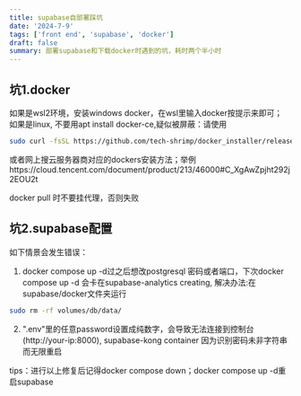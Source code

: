 ```yaml
---
title: supabase自部署踩坑
date: '2024-7-9'
tags: ['front end', 'supabase', 'docker']
draft: false
summary: 部署supabase和下载docker时遇到的坑，耗时两个半小时
---
```


## 坑1.docker

如果是wsl2环境，安装windows docker，在wsl里输入docker按提示来即可；
如果是linux, 不要用apt install docker-ce,疑似被屏蔽：请使用

```bash
sudo curl -fsSL https://github.com/tech-shrimp/docker_installer/releases/download/latest/linux.sh| bash -s docker --mirror Aliyun
```

或者网上搜云服务器商对应的dockers安装方法；举例https://cloud.tencent.com/document/product/213/46000#C_XgAwZpjht292j2EOU2t

docker pull 时不要挂代理，否则失败

## 坑2.supabase配置

如下情景会发生错误：

1. docker compose up -d过之后想改postgresql 密码或者端口，下次docker compose up -d 会卡在supabase-analytics creating, 解决办法:在supabase/docker文件夹运行

```bash
sudo rm -rf volumes/db/data/
```

2. ".env"里的任意password设置成纯数字，会导致无法连接到控制台(http://your-ip:8000), supabase-kong container 因为识别密码未非字符串而无限重启

tips：进行以上修复后记得docker compose down；docker compose up -d重启supabase
